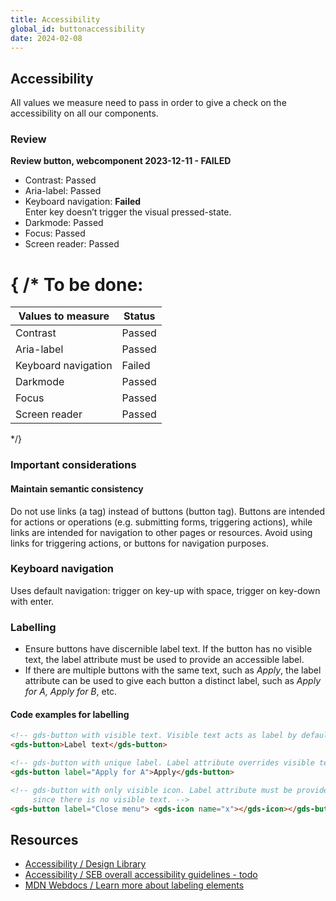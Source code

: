 ```yaml
---
title: Accessibility
global_id: buttonaccessibility
date: 2024-02-08
---
```


## Accessibility

All values we measure need to pass in order to give a check on the accessibility on all our components.

### Review

**Review button, webcomponent 2023-12-11 - FAILED**

- Contrast: Passed
- Aria-label: Passed
- Keyboard navigation: **Failed** <br />Enter key doesn’t trigger the visual pressed-state.
- Darkmode: Passed
- Focus: Passed
- Screen reader: Passed

# { /\* To be done:

| Values to measure   | Status |
| ------------------- | ------ |
| Contrast            | Passed |
| Aria-label          | Passed |
| Keyboard navigation | Failed |
| Darkmode            | Passed |
| Focus               | Passed |
| Screen reader       | Passed |

\*/}

### Important considerations

#### Maintain semantic consistency

Do not use links (a tag) instead of buttons (button tag). Buttons are intended for actions or operations (e.g. submitting forms, triggering actions), while links are intended for navigation to other pages or resources. Avoid using links for triggering actions, or buttons for navigation purposes.

### Keyboard navigation

Uses default navigation: trigger on key-up with space, trigger on key-down with enter.

### Labelling

- Ensure buttons have discernible label text. If the button has no visible text, the label attribute must be used to provide an accessible label.
- If there are multiple buttons with the same text, such as _Apply_, the label attribute can be used to give each button a distinct label, such as _Apply for A, Apply for B_, etc.

<Grid columns={2}>
  <Figma node="259-4131" caption="Buttons with accessible labels." />
  <Figma
    node="259-4140"
    caption="Icon buttons with accessible labels, label attributes."
  />
</Grid>

#### Code examples for labelling

```html
<!-- gds-button with visible text. Visible text acts as label by default. -->
<gds-button>Label text</gds-button>

<!-- gds-button with unique label. Label attribute overrides visible text. -->
<gds-button label="Apply for A">Apply</gds-button>

<!-- gds-button with only visible icon. Label attribute must be provided,
     since there is no visible text. -->
<gds-button label="Close menu"> <gds-icon name="x"></gds-icon></gds-button>
```

## Resources

- [Accessibility / Design Library](https://designlibrary.sebank.se/foundation/accessibility/accessibility-at-seb/)
- [Accessibility / SEB overall accessibility guidelines - todo](/foundation/accessibility)
- [MDN Webdocs / Learn more about labeling elements](https://developer.mozilla.org/en-US/docs/Web/Accessibility/Understanding_WCAG/Text_labels_and_names)
